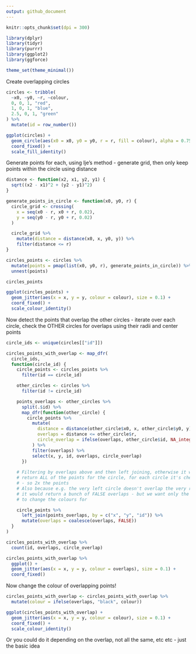 ```yaml
---
output: github_document
---
```


```r
knitr::opts_chunk$set(dpi = 300)

library(dplyr)
library(tidyr)
library(purrr)
library(ggplot2)
library(ggforce)

theme_set(theme_minimal())
```

Create overlapping circles

```r
circles <- tribble(
  ~x0, ~y0, ~r, ~colour,
  0, 0, 1, "red",
  1, 0, 1, "blue",
  2.5, 0, 1, "green"
) %>%
  mutate(id = row_number())

ggplot(circles) +
  geom_circle(aes(x0 = x0, y0 = y0, r = r, fill = colour), alpha = 0.75) +
  coord_fixed() +
  scale_fill_identity()
```

Generate points for each, using Ije's method - generate grid, then only keep points within the circle using distance

```r
distance <- function(x2, x1, y2, y1) {
  sqrt((x2 - x1)^2 + (y2 - y1)^2)
}

generate_points_in_circle <- function(x0, y0, r) {
  circle_grid <- crossing(
    x = seq(x0 - r, x0 + r, 0.02),
    y = seq(y0 - r, y0 + r, 0.02)
  )

  circle_grid %>%
    mutate(distance = distance(x0, x, y0, y)) %>%
    filter(distance <= r)
}

circles_points <- circles %>%
  mutate(points = pmap(list(x0, y0, r), generate_points_in_circle)) %>%
  unnest(points)

circles_points

ggplot(circles_points) +
  geom_jitter(aes(x = x, y = y, colour = colour), size = 0.1) +
  coord_fixed() +
  scale_colour_identity()
```

Now detect the points that overlap the other circles - iterate over each circle, check the OTHER circles for overlaps using their radii and center points

```r
circle_ids <- unique(circles[["id"]])

circles_points_with_overlap <- map_dfr(
  circle_ids,
  function(circle_id) {
    circle_points <- circles_points %>%
      filter(id == circle_id)

    other_circles <- circles %>%
      filter(id != circle_id)

    points_overlaps <- other_circles %>%
      split(.$id) %>%
      map_dfr(function(other_circle) {
        circle_points %>%
          mutate(
            distance = distance(other_circle$x0, x, other_circle$y0, y),
            overlaps = distance <= other_circle$r,
            circle_overlap = ifelse(overlaps, other_circle$id, NA_integer_)
          ) %>%
          filter(overlaps) %>%
          select(x, y, id, overlaps, circle_overlap)
      })
    
    # Filtering by overlaps above and then left joining, otherwise it would
    # return ALL of the points for the circle, for each circle it's checked against
    # - so 2x the points
    # Also because e.g. the very left circle doesn't overlap the very right, 
    # it would return a bunch of FALSE overlaps - but we want only the TRUEs 
    # to change the colours for

    circle_points %>%
      left_join(points_overlaps, by = c("x", "y", "id")) %>%
      mutate(overlaps = coalesce(overlaps, FALSE))
  }
)

circles_points_with_overlap %>%
  count(id, overlaps, circle_overlap)

circles_points_with_overlap %>%
  ggplot() +
  geom_jitter(aes(x = x, y = y, colour = overlaps), size = 0.1) +
  coord_fixed()
```

Now change the colour of overlapping points!

```r
circles_points_with_overlap <- circles_points_with_overlap %>%
  mutate(colour = ifelse(overlaps, "black", colour))

ggplot(circles_points_with_overlap) +
  geom_jitter(aes(x = x, y = y, colour = colour), size = 0.1) +
  coord_fixed() +
  scale_colour_identity()
```

Or you could do it depending on the overlap, not all the same, etc etc - just the basic idea
